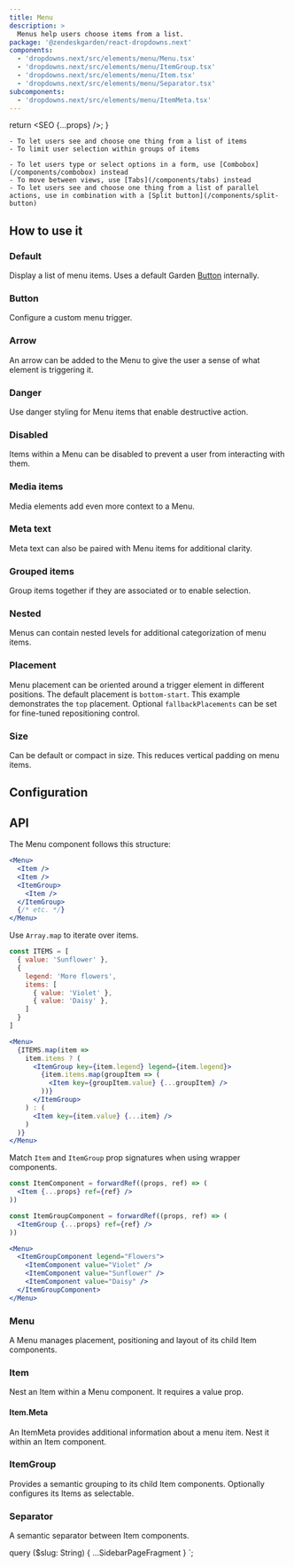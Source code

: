 ```yaml
---
title: Menu
description: >
  Menus help users choose items from a list.
package: '@zendeskgarden/react-dropdowns.next'
components:
  - 'dropdowns.next/src/elements/menu/Menu.tsx'
  - 'dropdowns.next/src/elements/menu/ItemGroup.tsx'
  - 'dropdowns.next/src/elements/menu/Item.tsx'
  - 'dropdowns.next/src/elements/menu/Separator.tsx'
subcomponents:
  - 'dropdowns.next/src/elements/menu/ItemMeta.tsx'
---
```



  return <SEO {...props} />;
}

<Usage>
  <Use>

    - To let users see and choose one thing from a list of items
    - To limit user selection within groups of items

  </Use>
  <Misuse>

    - To let users type or select options in a form, use [Combobox](/components/combobox) instead
    - To move between views, use [Tabs](/components/tabs) instead
    - To let users see and choose one thing from a list of parallel actions, use in combination with a [Split button](/components/split-button)

  </Misuse>
</Usage>

## How to use it

### Default

Display a list of menu items. Uses a default Garden [Button](/components/button) internally.


<CodeExample code={DefaultCode}>
  <Default />
</CodeExample>

### Button

Configure a custom menu trigger.


<CodeExample code={ButtonCode}>
  <ButtonExample />
</CodeExample>

### Arrow

An arrow can be added to the Menu to give the user a sense of what element is triggering it.


<CodeExample code={ArrowCode}>
  <Arrow />
</CodeExample>

### Danger

Use danger styling for Menu items that enable destructive action.


<CodeExample code={DangerCode}>
  <Danger />
</CodeExample>

### Disabled

Items within a Menu can be disabled to prevent a user from interacting with them.


<CodeExample code={DisabledCode}>
  <Disabled />
</CodeExample>

### Media items

Media elements add even more context to a Menu.


<CodeExample code={MediaCode}>
  <Media />
</CodeExample>

### Meta text

Meta text can also be paired with Menu items for additional clarity.


<CodeExample code={MetaCode}>
  <Meta />
</CodeExample>

### Grouped items

Group items together if they are associated or to enable selection.


<CodeExample code={GroupedItemsCode}>
  <GroupedItems />
</CodeExample>

### Nested

Menus can contain nested levels for additional categorization of menu items.


<CodeExample code={NestedCode}>
  <Nested />
</CodeExample>

### Placement

Menu placement can be oriented around a trigger element in different positions. The default
placement is `bottom-start`. This example demonstrates the `top` placement. Optional
`fallbackPlacements` can be set for fine-tuned repositioning control.


<CodeExample code={PlacementCode}>
  <Placement />
</CodeExample>

### Size

Can be default or compact in size. This reduces vertical padding on menu items.


<CodeExample code={SizeCode}>
  <Size />
</CodeExample>

## Configuration

<Configuration reactPackage={props.data.mdx.package} components={props.data.mdx.components} />

## API

The Menu component follows this structure:

```jsx
<Menu>
  <Item />
  <Item />
  <ItemGroup>
    <Item />
  </ItemGroup>
  {/* etc. */}
</Menu>
```

Use `Array.map` to iterate over items.

```jsx
const ITEMS = [
  { value: 'Sunflower' },
  {
    legend: 'More flowers',
    items: [
      { value: 'Violet' },
      { value: 'Daisy' },
    ]
  }
]

<Menu>
  {ITEMS.map(item =>
    item.items ? (
      <ItemGroup key={item.legend} legend={item.legend}>
        {item.items.map(groupItem => (
          <Item key={groupItem.value} {...groupItem} />
        ))}
      </ItemGroup>
    ) : (
      <Item key={item.value} {...item} />
    )
  )}
</Menu>
```

Match `Item` and `ItemGroup` prop signatures when using wrapper components.

```jsx
const ItemComponent = forwardRef((props, ref) => (
  <Item {...props} ref={ref} />
))

const ItemGroupComponent = forwardRef((props, ref) => (
  <ItemGroup {...props} ref={ref} />
))

<Menu>
  <ItemGroupComponent legend="Flowers">
    <ItemComponent value="Violet" />
    <ItemComponent value="Sunflower" />
    <ItemComponent value="Daisy" />
  </ItemGroupComponent>
</Menu>
```

### Menu

<Component components={props.data.mdx.components} componentName="menu" />

A Menu manages placement, positioning and layout of its child Item components.

<PropSheet components={props.data.mdx.components} componentName="menu" />

### Item

<Component components={props.data.mdx.components} componentName="item" />

Nest an Item within a Menu component. It requires a value prop.

<PropSheet components={props.data.mdx.components} componentName="item" />

#### Item.Meta

<Component components={props.data.mdx.subcomponents} componentName="item.meta" />

An ItemMeta provides additional information about a menu item. Nest it within an Item component.

<PropSheet components={props.data.mdx.subcomponents} componentName="item.meta" />

### ItemGroup

<Component components={props.data.mdx.components} componentName="itemgroup" />

Provides a semantic grouping to its child Item components. Optionally configures its Items as
selectable.

<PropSheet components={props.data.mdx.components} componentName="itemgroup" />

### Separator

<Component components={props.data.mdx.components} componentName="separator" />

A semantic separator between Item components.

<PropSheet components={props.data.mdx.components} componentName="separator" />


  query ($slug: String) {
    ...SidebarPageFragment
  }
`;
